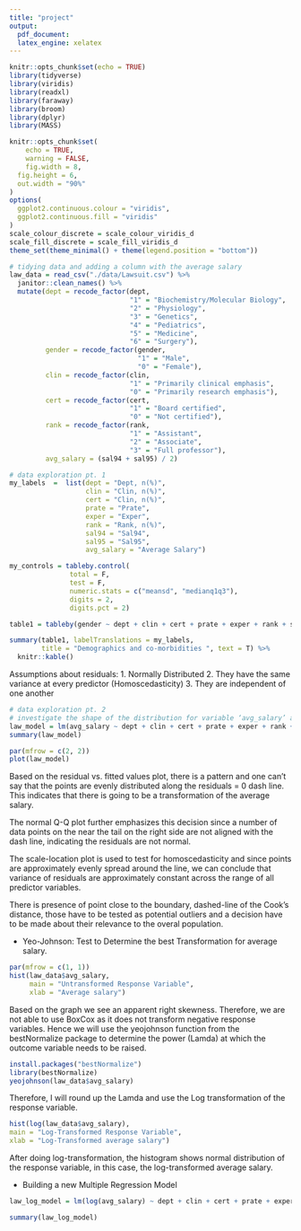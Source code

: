 ```yaml
---
title: "project"
output: 
  pdf_document:
  latex_engine: xelatex
---
```


```r
knitr::opts_chunk$set(echo = TRUE)
library(tidyverse)
library(viridis)
library(readxl)
library(faraway)
library(broom)
library(dplyr)
library(MASS)

knitr::opts_chunk$set(
	echo = TRUE,
	warning = FALSE,
	fig.width = 8, 
  fig.height = 6,
  out.width = "90%"
)
options(
  ggplot2.continuous.colour = "viridis",
  ggplot2.continuous.fill = "viridis"
)
scale_colour_discrete = scale_colour_viridis_d
scale_fill_discrete = scale_fill_viridis_d
theme_set(theme_minimal() + theme(legend.position = "bottom"))
```


```r
# tidying data and adding a column with the average salary
law_data = read_csv("./data/Lawsuit.csv") %>% 
  janitor::clean_names() %>% 
  mutate(dept = recode_factor(dept, 
                              "1" = "Biochemistry/Molecular Biology", 
                              "2" = "Physiology",
                              "3" = "Genetics", 
                              "4" = "Pediatrics", 
                              "5" = "Medicine", 
                              "6" = "Surgery"),
         gender = recode_factor(gender, 
                                "1" = "Male", 
                                "0" = "Female"),
         clin = recode_factor(clin, 
                              "1" = "Primarily clinical emphasis", 
                              "0" = "Primarily research emphasis"),
         cert = recode_factor(cert, 
                              "1" = "Board certified", 
                              "0" = "Not certified"),
         rank = recode_factor(rank, 
                              "1" = "Assistant", 
                              "2" = "Associate", 
                              "3" = "Full professor"),
         avg_salary = (sal94 + sal95) / 2)
```

```r
# data exploration pt. 1
my_labels  =  list(dept = "Dept, n(%)", 
                   clin = "Clin, n(%)", 
                   cert = "Clin, n(%)", 
                   prate = "Prate", 
                   exper = "Exper", 
                   rank = "Rank, n(%)", 
                   sal94 = "Sal94", 
                   sal95 = "Sal95",
                   avg_salary = "Average Salary")

my_controls = tableby.control(
               total = F,
               test = F,
               numeric.stats = c("meansd", "medianq1q3"),
               digits = 2,
               digits.pct = 2)

table1 = tableby(gender ~ dept + clin + cert + prate + exper + rank + sal94 + sal95 + avg_salary, data = law_data, control = my_controls)

summary(table1, labelTranslations = my_labels, 
        title = "Demographics and co-morbidities ", text = T) %>% 
  knitr::kable()
```

Assumptions about residuals:
1. Normally Distributed
2. They have the same variance at every predictor (Homoscedasticity)
3. They are independent of one another
```r
# data exploration pt. 2
# investigate the shape of the distribution for variable ‘avg_salary’ and try different transformations
law_model = lm(avg_salary ~ dept + clin + cert + prate + exper + rank + avg_salary, data = law_data)
summary(law_model)

par(mfrow = c(2, 2))
plot(law_model)
```

Based on the residual vs. fitted values plot, there is a pattern and one can't say that the points are evenly distributed along the residuals = 0 dash line. This indicates that there is going to be a transformation of
the average salary. 

The normal Q-Q plot further emphasizes this decision since a number of data points on the near the tail on the right side are not aligned with the dash line, indicating the residuals are not normal. 

The scale-location plot is used to test for homoscedasticity and since points are approximately evenly spread around the line, we can conclude that variance of residuals are approximately constant across the range of all predictor variables. 

There is presence of point close to the boundary, dashed-line of the Cook’s distance, those have to be tested as potential outliers and a decision
have to be made about their relevance to the overal population.

* Yeo-Johnson: Test to Determine the best Transformation for average salary.
```r
par(mfrow = c(1, 1))
hist(law_data$avg_salary,
     main = "Untransformed Response Variable",
     xlab = "Average salary")
```
Based on the graph we see an apparent right skewness. Therefore, we are not able to use BoxCox as it does not transform negative response variables. Hence we will use the yeojohnson function from the bestNormalize package to determine the power (Lamda) at which the outcome variable needs to be raised.

```r
install.packages("bestNormalize")
library(bestNormalize)
yeojohnson(law_data$avg_salary)
```
Therefore, I will round up the Lamda and use the Log transformation of the response variable.

```r
hist(log(law_data$avg_salary),
main = "Log-Transformed Response Variable",
xlab = "Log-Transformed average salary")
```
After doing log-transformation, the histogram shows normal distribution of the response variable, in this case, the log-transformed average salary.

* Building a new Multiple Regression Model
```r
law_log_model = lm(log(avg_salary) ~ dept + clin + cert + prate + exper + rank + avg_salary, data = law_data)

summary(law_log_model)
```





